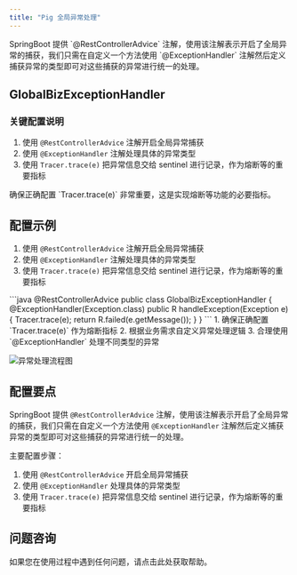 ```yaml
---
title: "Pig 全局异常处理"
---
```


<Note>
SpringBoot 提供 `@RestControllerAdvice` 注解，使用该注解表示开启了全局异常的捕获，我们只需在自定义一个方法使用 `@ExceptionHandler` 注解然后定义捕获异常的类型即可对这些捕获的异常进行统一的处理。
</Note>

## GlobalBizExceptionHandler

### 关键配置说明

1. 使用 `@RestControllerAdvice` 注解开启全局异常捕获
2. 使用 `@ExceptionHandler` 注解处理具体的异常类型
3. 使用 `Tracer.trace(e)` 把异常信息交给 sentinel 进行记录，作为熔断等的重要指标

<Warning>
确保正确配置 `Tracer.trace(e)` 非常重要，这是实现熔断等功能的必要指标。
</Warning>

## 配置示例

1. 使用 `@RestControllerAdvice` 注解开启全局异常捕获
2. 使用 `@ExceptionHandler` 注解处理具体的异常类型
3. 使用 `Tracer.trace(e)` 把异常信息交给 sentinel 进行记录，作为熔断等的重要指标

<Tabs>
  <Tab title="异常处理示例">
    ```java
    @RestControllerAdvice
    public class GlobalBizExceptionHandler {
        @ExceptionHandler(Exception.class)
        public R handleException(Exception e) {
            Tracer.trace(e);
            return R.failed(e.getMessage());
        }
    }
    ```
  </Tab>
  <Tab title="使用说明">
    1. 确保正确配置 `Tracer.trace(e)` 作为熔断指标
    2. 根据业务需求自定义异常处理逻辑
    3. 合理使用 `@ExceptionHandler` 处理不同类型的异常
  </Tab>
</Tabs>

![异常处理流程图](/images/1609989943240-6c850e2f-b790-4ae7-806a-d4fd6113d80b.png)

## 配置要点

SpringBoot 提供 `@RestControllerAdvice` 注解，使用该注解表示开启了全局异常的捕获，我们只需在自定义一个方法使用 `@ExceptionHandler` 注解然后定义捕获异常的类型即可对这些捕获的异常进行统一的处理。

主要配置步骤：

1. 使用 `@RestControllerAdvice` 开启全局异常捕获
2. 使用 `@ExceptionHandler` 处理具体的异常类型
3. 使用 `Tracer.trace(e)` 把异常信息交给 sentinel 进行记录，作为熔断等的重要指标

## 问题咨询

<Card title="获取帮助" icon="help" href="/support">
  如果您在使用过程中遇到任何问题，请点击此处获取帮助。
</Card>

